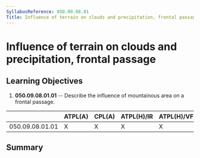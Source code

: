```yaml
---
SyllabusReference: 050.09.08.01
Title: Influence of terrain on clouds and precipitation, frontal passage
---
```


# Influence of terrain on clouds and precipitation, frontal passage

## Learning Objectives

1.  **050.09.08.01.01** -- Describe the influence of mountainous area on a
    frontal passage.

|                 | ATPL(A) | CPL(A) | ATPL(H)/IR | ATPL(H)/VFR | CPL(H) | IR  | CBIR(A) |
| --------------- | ------- | ------ | ---------- | ----------- | ------ | --- | ------- |
| 050.09.08.01.01 | X       | X      | X          | X           | X      | X   | X       |

## Summary
